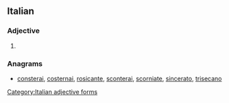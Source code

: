 ==Italian==

===Adjective===
{{head|it|adjective form}}

# {{feminine of|certosino|lang=it}}

===Anagrams===
* [[consterai#Italian|consterai]], [[costernai#Italian|costernai]], [[rosicante#Italian|rosicante]], [[sconterai#Italian|sconterai]], [[scorniate#Italian|scorniate]], [[sincerato#Italian|sincerato]], [[trisecano#Italian|trisecano]]
[[Category:Italian adjective forms]]